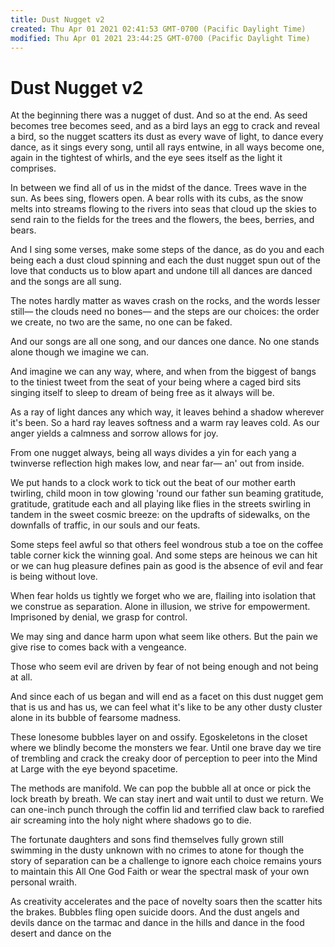 ```yaml
---
title: Dust Nugget v2
created: Thu Apr 01 2021 02:41:53 GMT-0700 (Pacific Daylight Time)
modified: Thu Apr 01 2021 23:44:25 GMT-0700 (Pacific Daylight Time)
---
```

# Dust Nugget v2

At the beginning there was a nugget of dust.
And so at the end.
As seed becomes tree becomes seed,
and as a bird lays an egg to crack and reveal a bird,
so the nugget scatters its dust as every wave of light,
to dance every dance,
as it sings every song,
until all rays entwine,
in all ways become one,
again in the tightest of whirls,
and the eye sees itself
as the light it comprises.

In between we find all of us
in the midst of the dance.
Trees wave in the sun.
As bees sing, flowers open.
A bear rolls with its cubs,
as the snow melts into streams
flowing to the rivers into seas
that cloud up the skies
to send rain to the fields
for the trees and the flowers,
the bees, berries, and bears.

And I sing some verses,
make some steps of the dance,
as do you and each being
each a dust cloud spinning
and each the dust nugget spun
out of the love that conducts us
to blow apart and undone
till all dances are danced
and the songs are all sung.

The notes hardly matter
as waves crash on the rocks,
and the words lesser still—
the clouds need no bones—
and the steps are our choices:
the order we create,
no two are the same,
no one can be faked.

And our songs are all one song,
and our dances one dance.
No one stands alone
though we imagine we can.

And imagine we can
any way, where, and when
from the biggest of bangs
to the tiniest tweet
from the seat of your being
where a caged bird sits
singing itself to sleep
to dream of being free
as it always will be.

As a ray of light dances
any which way,
it leaves behind a shadow
wherever it's been.
So a hard ray leaves softness
and a warm ray leaves cold.
As our anger yields a calmness
and sorrow allows for joy.

From one nugget always,
being all ways divides
a yin for each yang
a twinverse reflection
high makes low, and near far—
an' out from inside.

We put hands to a clock
work to tick out the beat
of our mother earth twirling,
child moon in tow glowing
'round our father sun beaming
gratitude,
gratitude,
gratitude each
and all playing
like flies in the streets
swirling in tandem
in the sweet cosmic breeze:
on the updrafts of sidewalks,
on the downfalls of traffic,
in our souls and our feats.

Some steps feel awful
so that others feel wondrous
stub a toe on the coffee table
corner kick the winning goal.
And some steps are heinous
we can hit or we can hug
pleasure defines pain
as good is the absence of evil
and fear is being without love.

When fear holds us tightly
we forget who we are,
flailing into isolation
that we construe as separation.
Alone in illusion,
we strive for empowerment.
Imprisoned by denial,
we grasp for control.

We may sing and dance harm
upon what seem like others.
But the pain we give rise to
comes back with a vengeance.

Those who seem evil
are driven by fear
of not being enough
and not being at all.

And since each of us
began and will end as a facet
on this dust nugget gem
that is us and has us,
we can feel what it's like
to be any other dusty cluster
alone in its bubble
of fearsome madness.

These lonesome bubbles
layer on and ossify.
Egoskeletons in the closet
where we blindly become
the monsters we fear.
Until one brave day
we tire of trembling
and crack the creaky door
of perception to peer
into the Mind at Large
with the eye beyond spacetime.

The methods are manifold.
We can pop the bubble all at once
or pick the lock breath by breath.
We can stay inert and wait
until to dust we return.
We can one-inch punch through
the coffin lid and terrified
claw back to rarefied air
screaming into the holy night
where shadows go to die.

The fortunate daughters and sons
find themselves fully grown
still swimming in the dusty unknown
with no crimes to atone
for though the story of separation
can be a challenge to ignore
each choice remains yours
to maintain this All One God Faith
or wear the spectral mask
of your own personal wraith.

As creativity accelerates
and the pace of novelty soars
then the scatter hits the brakes.
Bubbles fling open suicide doors.
And the dust angels and devils
dance on the tarmac
and dance in the hills
and dance in the food desert
and dance on the
